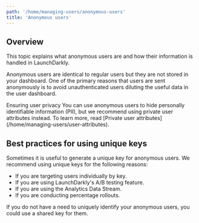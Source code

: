 ```yaml
---
path: '/home/managing-users/anonymous-users'
title: 'Anonymous users'
---
```


## Overview

This topic explains what anonymous users are and how their information is handled in LaunchDarkly.

Anonymous users are identical to regular users but they are not stored in your dashboard. One of the primary reasons that users are sent anonymously is to avoid unauthenticated users diluting the useful data in the user dashboard.

<Callout intent="info">
  <CalloutTitle>Ensuring user privacy</CalloutTitle>
  <CalloutDescription>
    You can use anonymous users to hide personally identifiable information (PII), but we recommend using private user
    attributes instead. To learn more, read [Private user attributes](/home/managing-users/user-attributes).
  </CalloutDescription>
</Callout>

## Best practices for using unique keys

Sometimes it is useful to generate a unique key for anonymous users. We recommend using unique keys for the following reasons:

- If you are targeting users individually by key.
- If you are using LaunchDarkly's A/B testing feature.
- If you are using the Analytics Data Stream.
- If you are conducting percentage rollouts.

If you do not have a need to uniquely identify your anonymous users, you could use a shared key for them.
